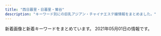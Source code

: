 ```yaml
---
title: "西日暮里・日暮里・鶯谷"
description: "キーワード別にの巨乳アジアン・チャイナエステ嬢情報をまとめました。"
---
```


新着画像と新着キーワードをまとめています。
2021年05月01日の情報です。

<DmmAffiliateIns />
<KeywordTable
  shops={
    [
    {
        "keywords": {
            "D": 8,
            "E": 1,
            "86": 9
        },
        "name": "\u548c\u5408 \u308f\u3054\u3046",
        "station": "JR\u65e5\u66ae\u91cc\u99c5\u6771\u53e3",
        "img_links": [
            "http://esthe-aroma.red/images/imm.jpg",
            "http://esthe-aroma.red/images/cg08.jpg",
            "http://esthe-aroma.red/images/r4.jpg",
            "http://esthe-aroma.red/images/precau.png",
            "http://esthe-aroma.red/images/top.png",
            "http://esthe-aroma.red/images/news.png",
            "http://esthe-aroma.red/images/cg06.jpg",
            "http://esthe-aroma.red/images/rec.png",
            "http://esthe-aroma.red/images/r1.jpg",
            "http://esthe-aroma.red/images/kan.jpg",
            "http://esthe-aroma.red/images/cg03.jpg",
            "http://esthe-aroma.red/images/cg02.jpg",
            "http://esthe-aroma.red/images/r2.jpg",
            "http://esthe-aroma.red/images/evetop.png",
            "http://esthe-aroma.red/images/staff_s.png",
            "http://esthe-aroma.red/images/cg09.jpg",
            "http://esthe-aroma.red/images/cg10.jpg",
            "http://esthe-aroma.red/images/cg04.jpg",
            "http://esthe-aroma.red/images/sruru.jpg",
            "http://esthe-aroma.red/images/cg07.jpg",
            "http://esthe-aroma.red/link/menlog.jpg",
            "http://esthe-aroma.red/images/r3.jpg",
            "http://esthe-aroma.red/images/cg01.jpg"
        ],
        "url": "http://esthe-aroma.red/"
    },
    {
        "station": "JR\u9daf\u8c37\u99c5\u5317\u53e3",
        "keywords": {},
        "url": "http://www.es-ms.work/",
        "img_links": [
            "http://www.es-ms.work/images/tg.jpg",
            "http://www.es-ms.work/staff/kaya.jpg",
            "http://www.es-ms.work/images/2.jpg",
            "http://www.es-ms.work/images/int1.jpg",
            "http://www.es-ms.work/staff/rina.jpg",
            "http://www.es-ms.work/img/rina1.jpg",
            "http://www.es-ms.work/images/int2.jpg",
            "http://www.es-ms.work/images/head.jpg",
            "http://www.es-ms.work/images/s1.png",
            "http://www.es-ms.work/images/ac1.jpg",
            "http://www.es-ms.work/images/staff_t.jpg",
            "http://www.es-ms.work/images/sys.jpg",
            "http://www.es-ms.work/img/kaya1.jpg",
            "http://www.es-ms.work/images/news.jpg",
            "http://www.es-ms.work/images/1.jpg",
            "http://www.es-ms.work/img/sayuri1.jpg",
            "http://www.es-ms.work/images/rec2.jpg",
            "http://www.es-ms.work/staff/sayuri.jpg",
            "http://www.es-ms.work/images/rec1.jpg",
            "http://www.es-ms.work/images/3.jpg",
            "http://www.es-ms.work/images/interior_t.jpg"
        ],
        "name": "\u685c\u306e\u5bb6"
    },
    {
        "name": "\u306f\u305f\u3061",
        "url": "http://www.mac-riraku106.xyz/",
        "station": "JR\u65e5\u66ae\u91cc\u99c5\u5357\u53e3",
        "keywords": {
            "94": 3,
            "D": 49,
            "F": 3,
            "86": 19,
            "85": 16,
            "E": 6,
            "C": 18
        },
        "img_links": [
            "http://www.mac-riraku106.xyz/static/picture/michi01.png",
            "http://www.mac-riraku106.xyz/uploads/191106/1-191106092J62Y.jpg",
            "http://www.mac-riraku106.xyz/static/picture/top-img02.png",
            "http://www.mac-riraku106.xyz/uploads/200608/1-20060Q02506204.jpg",
            "http://www.mac-riraku106.xyz/static/picture/top-img03.png",
            "http://www.mac-riraku106.xyz/uploads/190723/23-1.jpg",
            "http://www.mac-riraku106.xyz/uploads/190723/33-1.jpg",
            "http://www.mac-riraku106.xyz/uploads/191128/1-19112Q3102OP.jpg",
            "http://www.mac-riraku106.xyz/uploads/190723/30-1.jpg",
            "http://www.mac-riraku106.xyz/uploads/191219/1-191219124141563.jpg",
            "http://www.mac-riraku106.xyz/uploads/190723/23-2.jpg",
            "http://www.mac-riraku106.xyz/uploads/200310/1-20031013091I08.jpg",
            "http://www.mac-riraku106.xyz/uploads/200317/1-20031G44235R7.jpg",
            "http://www.mac-riraku106.xyz/uploads/200317/1-20031G44220J0.jpg",
            "http://www.mac-riraku106.xyz/uploads/190723/21-1.jpg",
            "http://www.mac-riraku106.xyz/static/picture/michi02.png",
            "http://www.mac-riraku106.xyz/uploads/191219/1-19121912423J29.jpg",
            "http://www.mac-riraku106.xyz/static/picture/top-img09.png",
            "http://www.mac-riraku106.xyz/uploads/190926/1-1Z926131R6102.jpg",
            "http://www.mac-riraku106.xyz/uploads/190826/1-1ZR6144611E0.jpg",
            "http://www.mac-riraku106.xyz/uploads/190723/1-1.jpg",
            "http://www.mac-riraku106.xyz/uploads/200501/1-200501125159161.jpg",
            "http://www.mac-riraku106.xyz/uploads/200818/1-200QQ554231G.jpg",
            "http://www.mac-riraku106.xyz/uploads/190926/1-1Z926131T2408.jpg",
            "http://www.mac-riraku106.xyz/uploads/190723/10-1.jpg",
            "http://www.mac-riraku106.xyz/uploads/200501/1-200501145011C2.jpg",
            "http://www.mac-riraku106.xyz/uploads/200501/1-200501145002a7.jpg",
            "http://www.mac-riraku106.xyz/uploads/191106/1-191106092S0357.jpg",
            "http://www.mac-riraku106.xyz/uploads/190723/23-3.jpg",
            "http://www.mac-riraku106.xyz/uploads/200608/1-20060Q0251EY.jpg",
            "http://www.mac-riraku106.xyz/uploads/200801/1-200P1110631926.jpg",
            "http://www.mac-riraku106.xyz/uploads/200310/1-200310130Z0421.jpg",
            "http://www.mac-riraku106.xyz/uploads/200501/1-200501125251121.jpg",
            "http://www.mac-riraku106.xyz/uploads/190723/25-1.jpg",
            "http://www.mac-riraku106.xyz/static/picture/tel.png",
            "http://www.mac-riraku106.xyz/static/picture/call.png",
            "http://www.mac-riraku106.xyz/uploads/191128/1-19112Q3111UF.jpg",
            "http://www.mac-riraku106.xyz/static/picture/2.jpg",
            "http://www.mac-riraku106.xyz/uploads/190826/1-1ZR614462Qa.jpg",
            "http://www.mac-riraku106.xyz/uploads/200501/1-200501144951148.jpg",
            "http://www.mac-riraku106.xyz/uploads/191008/1-19100Q5453V63.jpg",
            "http://www.mac-riraku106.xyz/uploads/200801/1-200P1110A4M2.jpg",
            "http://www.mac-riraku106.xyz/uploads/200501/1-200501125150516.jpg",
            "http://www.mac-riraku106.xyz/uploads/191008/1-19100Q5451M20.jpg",
            "http://www.mac-riraku106.xyz/uploads/190906/1-1ZZ6125225A4.jpg",
            "http://www.mac-riraku106.xyz/uploads/200325/1-2003251H340B9.jpg",
            "http://www.mac-riraku106.xyz/uploads/200310/1-200310130925920.jpg",
            "http://www.mac-riraku106.xyz/uploads/200818/1-200QQ5535E92.jpg",
            "http://www.mac-riraku106.xyz/uploads/190723/10-2.jpg",
            "http://www.mac-riraku106.xyz/uploads/190906/1-1ZZ612503C39.jpg",
            "http://www.mac-riraku106.xyz/uploads/191209/1-1912091229204E.jpg",
            "http://www.mac-riraku106.xyz/static/picture/top-img01.png",
            "http://www.mac-riraku106.xyz/uploads/200317/1-20031G4420c38.jpg",
            "http://www.mac-riraku106.xyz/uploads/200818/1-200QQ55415J4.jpg",
            "http://www.mac-riraku106.xyz/uploads/191209/1-191209123459153.jpg",
            "http://www.mac-riraku106.xyz/uploads/191209/1-191209122ZY50.jpg",
            "http://www.mac-riraku106.xyz/uploads/190723/34-1.jpg",
            "http://www.mac-riraku106.xyz/static/picture/1.jpg",
            "http://www.mac-riraku106.xyz/uploads/190723/1-2.jpg",
            "http://www.mac-riraku106.xyz/uploads/191106/1-191106092T0531.jpg",
            "http://www.mac-riraku106.xyz/uploads/200325/1-2003251H312V4.jpg",
            "http://www.mac-riraku106.xyz/uploads/200501/1-200501125300127.jpg",
            "http://www.mac-riraku106.xyz/uploads/191128/1-19112Q31009521.jpg",
            "http://www.mac-riraku106.xyz/uploads/200801/1-200P1110412514.jpg"
        ]
    },
    {
        "station": "JR\u897f\u65e5\u66ae\u91cc\u99c5",
        "keywords": {
            "C": 13,
            "86": 3,
            "87": 3,
            "88": 6
        },
        "name": "\u6e29\u99a8\u6e2f-\u304a\u3093\u304d\u3087\u3046\u3053\u3046-",
        "img_links": [
            "http://onkyoukou.tyo.cm/images/mobile.jpg",
            "http://onkyoukou.tyo.cm/photos/sites/88/2017/03/staff4.jpg",
            "http://onkyoukou.tyo.cm/images/s_link.jpg",
            "http://onkyoukou.tyo.cm/images/acc2.jpg",
            "http://onkyoukou.tyo.cm/photos/sites/88/2017/03/staff2.jpg",
            "http://onkyoukou.tyo.cm/images/s_pick.jpg",
            "http://onkyoukou.tyo.cm/images/s_staff1.jpg",
            "http://onkyoukou.tyo.cm/images/n3.jpg",
            "http://onkyoukou.tyo.cm/images/s_face.jpg",
            "http://onkyoukou.tyo.cm/images/line.jpg",
            "http://onkyoukou.tyo.cm/images/acc1.jpg",
            "http://onkyoukou.tyo.cm/images/s_staff.jpg",
            "http://onkyoukou.tyo.cm/images/face_bj3.jpg",
            "http://onkyoukou.tyo.cm/images/acc3.jpg",
            "http://onkyoukou.tyo.cm/images/face_bj.jpg",
            "http://onkyoukou.tyo.cm/photos/sites/88/2020/03/2020030111163079.jpg",
            "http://onkyoukou.tyo.cm/images/s_mobile.jpg",
            "http://onkyoukou.tyo.cm/photos/sites/88/2017/03/staff1.jpg",
            "http://onkyoukou.tyo.cm/images/top.png",
            "http://onkyoukou.tyo.cm/images/s_news.jpg",
            "http://onkyoukou.tyo.cm/images/nbj3.jpg",
            "http://onkyoukou.tyo.cm/images/n1.jpg",
            "http://onkyoukou.tyo.cm/images/nbj1.jpg"
        ],
        "url": "http://onkyoukou.tyo.cm/"
    },
    {
        "img_links": [
            "https://www.sofia-est.com/img/material/gm3_rollout.png",
            "https://www.sofia-est.com/img/material/page3_subt1.png",
            "https://www.sofia-est.com/img/material/top_infomation.png",
            "https://www.sofia-est.com/img/what/coupon202009.png",
            "https://www.sofia-est.com/img/material/mob_t2.jpg",
            "https://www.sofia-est.com/img/girl/thumb/s92_1.jpg",
            "https://www.sofia-est.com/img/girl/thumb/s99_1.jpg",
            "https://www.sofia-est.com/img/girl/thumb/s57_1.jpg",
            "https://www.sofia-est.com/img/material/phototxt.jpg",
            "https://www.sofia-est.com/img/material/photo1.jpg",
            "https://www.sofia-est.com/img/material/photo3.jpg",
            "https://www.sofia-est.com/img/girl/thumb/s81_4.jpg",
            "https://www.sofia-est.com/img/girl/list/s92_list.jpg",
            "https://www.sofia-est.com/img/girl/thumb/s55_3.jpg",
            "https://www.sofia-est.com/img/girl/thumb/s92_2.jpg",
            "https://www.sofia-est.com/img/material/mob_m5.jpg",
            "https://www.sofia-est.com/img/material/top_pickup.png",
            "https://www.sofia-est.com/img/material/page6_subt1.png",
            "https://www.sofia-est.com/img/material/photo8.jpg",
            "https://www.sofia-est.com/img/girl/list/s108_list.jpg",
            "https://www.sofia-est.com/img/material/gm6_rollout.png",
            "https://www.sofia-est.com/img/material/page6_subt3.png",
            "https://www.sofia-est.com/img/material/course_tanta1.png",
            "https://www.sofia-est.com/img/material/top_news.png",
            "https://www.sofia-est.com/img/girl/list/s100_list.jpg",
            "https://www.sofia-est.com/img/material/page6_subt2.png",
            "https://www.sofia-est.com/img/material/page3_1_subt1.png",
            "https://www.sofia-est.com/img/material/photobig.jpg",
            "https://www.sofia-est.com/img/girl/thumb/s85_3.jpg",
            "https://www.sofia-est.com/img/material/hosi5.png",
            "https://www.sofia-est.com/img/material/photo7.jpg",
            "https://www.sofia-est.com/img/material/page8_subt1.png",
            "https://www.sofia-est.com/img/girl/thumb/s94_1.jpg",
            "https://www.sofia-est.com/img/material/courseoption_rev1.png",
            "https://www.sofia-est.com/img/girl/thumb/s89_1.jpg",
            "https://www.sofia-est.com/img/girl/main/s100_1.jpg",
            "https://www.sofia-est.com/img/material/photo6.jpg",
            "https://www.sofia-est.com/img/girl/thumb/s81_3.jpg",
            "https://www.sofia-est.com/img/girl/pickup/pickup20200111122329.jpg",
            "https://www.sofia-est.com/img/material/top_movie.png",
            "https://www.sofia-est.com/img/material/noimg_m.jpg",
            "https://www.sofia-est.com/img/girl/list/s89_list.jpg",
            "https://www.sofia-est.com/img/material/page4_subt1.png",
            "https://www.sofia-est.com/img/material/doublecourse_rev1.png",
            "https://www.sofia-est.com/img/girl/main/s92_1.jpg",
            "https://www.sofia-est.com/img/material/top_kodawariimg1.jpg",
            "https://www.sofia-est.com/img/girl/main/s108_1.jpg",
            "https://www.sofia-est.com/img/material/iph.png",
            "https://www.sofia-est.com/img/girl/list/s99_list.jpg",
            "https://www.sofia-est.com/img/material/movie_right_yaji.png",
            "https://www.sofia-est.com/img/material/mob_m1_rev1.jpg",
            "https://www.sofia-est.com/img/girl/thumb/s81_2.jpg",
            "https://www.sofia-est.com/img/material/mob_t3.jpg",
            "https://www.sofia-est.com/img/material/top_twitter.png",
            "https://www.sofia-est.com/img/top/topslide20141211.jpg",
            "https://www.sofia-est.com/img/material/sd_rt_btn.png",
            "https://www.sofia-est.com/img/girl/pickup/pickup20191220093623.jpg",
            "https://www.sofia-est.com/img/material/page8_subt2.png",
            "https://www.sofia-est.com/img/material/page2_subt1.png",
            "https://www.sofia-est.com/img/girl/list/s56_list.jpg",
            "https://www.sofia-est.com/img/girl/main/s97_1.jpg",
            "https://www.sofia-est.com/img/top/topslide20150918.jpg",
            "https://www.sofia-est.com/img/material/page5_subt2.png",
            "https://www.sofia-est.com/img/material/gm5_rollout.png",
            "https://www.sofia-est.com/img/material/top_about.png",
            "https://www.sofia-est.com/img/material/mobileqr.png",
            "https://www.sofia-est.com/img/material/page3_1_subt2.png",
            "https://www.sofia-est.com/img/girl/thumb/s85_2.jpg",
            "https://www.sofia-est.com/img/girl/thumb/s55_2.jpg",
            "https://www.sofia-est.com/img/material/page7_subt1.png",
            "https://www.sofia-est.com/img/material/noimg_b.jpg",
            "https://www.sofia-est.com/img/girl/list/s55_list.jpg",
            "https://www.sofia-est.com/img/girl/thumb/s89_2.jpg",
            "https://www.sofia-est.com/img/material/pagetop_rollout.png",
            "https://www.sofia-est.com/img/material/noimg_thumb.jpg",
            "https://www.sofia-est.com/img/girl/pickup/pickup20191220093702.jpg",
            "https://www.sofia-est.com/img/girl/thumb/s81_1.jpg",
            "https://www.sofia-est.com/img/material/photo4.jpg",
            "https://www.sofia-est.com/img/girl/list/s81_list.jpg",
            "https://www.sofia-est.com/img/material/movie20141210.jpg",
            "https://www.sofia-est.com/img/material/top_kodawari.png",
            "https://www.sofia-est.com/img/girl/thumb/s84_1.jpg",
            "https://www.sofia-est.com/img/girl/main/s81_1.jpg",
            "https://www.sofia-est.com/img/material/page4_subt2.png",
            "https://www.sofia-est.com/img/girl/thumb/s85_1.jpg",
            "https://www.sofia-est.com/img/girl/list/s111_list.jpg",
            "https://www.sofia-est.com/img/girl/main/s84_1.jpg",
            "https://www.sofia-est.com/img/material/gm4_rollout.png",
            "https://www.sofia-est.com/img/girl/thumb/s55_1.jpg",
            "https://www.sofia-est.com/img/girl/thumb/s84_2.jpg",
            "https://www.sofia-est.com/img/girl/list/s85_list.jpg",
            "https://www.sofia-est.com/img/girl/main/s85_1.jpg",
            "https://www.sofia-est.com/img/girl/thumb/s100_2.jpg",
            "https://www.sofia-est.com/img/girl/thumb/s81_5.jpg",
            "https://www.sofia-est.com/img/girl/thumb/s100_1.jpg",
            "https://www.sofia-est.com/img/material/yakusoku.png",
            "https://www.sofia-est.com/img/girl/thumb/s97_2.jpg",
            "https://www.sofia-est.com/img/girl/mobilepickup/mobilepickup20200302124127.jpg",
            "https://www.sofia-est.com/img/material/mob_youtube.png",
            "https://www.sofia-est.com/img/material/course_tanta2.png",
            "https://www.sofia-est.com/img/material/mob_t5.jpg",
            "https://www.sofia-est.com/img/material/mob_m2_rev1.jpg",
            "https://www.sofia-est.com/img/material/gm2_rollout.png",
            "https://www.sofia-est.com/img/material/photo5.jpg",
            "https://www.sofia-est.com/img/material/movieicon.png",
            "https://www.sofia-est.com/img/material/coursepoint_rev2.png",
            "https://www.sofia-est.com/img/girl/pickup/pickup20190509222453.jpg",
            "https://www.sofia-est.com/img/top/topslide20141210.jpg",
            "https://www.sofia-est.com/img/material/photo2.jpg",
            "https://www.sofia-est.com/img/girl/list/s97_list.jpg",
            "https://www.sofia-est.com/img/material/page5_subt1.png",
            "https://www.sofia-est.com/img/girl/thumb/s108_1.jpg",
            "https://www.sofia-est.com/img/girl/main/s94_1.jpg",
            "https://www.sofia-est.com/img/material/top_camp.png",
            "https://www.sofia-est.com/img/girl/main/s55_1.jpg",
            "https://www.sofia-est.com/img/material/top_newface.png",
            "https://www.sofia-est.com/img/material/movie_left_yaji.png",
            "https://www.sofia-est.com/img/girl/main/s89_1.jpg",
            "https://www.sofia-est.com/img/girl/thumb/s94_2.jpg",
            "https://www.sofia-est.com/img/material/gm1_rollout.png",
            "https://www.sofia-est.com/img/material/mob_m3_rev1.jpg",
            "https://www.sofia-est.com/img/material/mob_m4.jpg",
            "https://www.sofia-est.com/img/girl/thumb/s99_2.jpg",
            "https://www.sofia-est.com/img/material/mob_t1.jpg",
            "https://www.sofia-est.com/img/girl/list/s94_list.jpg",
            "https://www.sofia-est.com/img/girl/thumb/s56_1.jpg",
            "https://www.sofia-est.com/img/material/mob_t4.jpg",
            "https://www.sofia-est.com/img/banner/koko_120x60.png",
            "https://www.sofia-est.com/img/girl/main/s99_1.jpg",
            "https://www.sofia-est.com/img/girl/list/s84_list.jpg",
            "https://www.sofia-est.com/img/girl/thumb/s97_1.jpg",
            "https://www.sofia-est.com/img/girl/list/s57_list.jpg"
        ],
        "station": "JR\u65e5\u66ae\u91cc\u99c5\u5357\u53e3",
        "url": "https://www.sofia-est.com/",
        "name": "\u30bd\u30d5\u30a3\u30a2",
        "keywords": {
            "\u30c0\u30a4\u30ca\u30de\u30a4\u30c8": 1,
            "\u30bb\u30af\u30b7\u30fc": 29,
            "G": 2
        }
    },
    {
        "url": "http://lapis.tyo.cm/",
        "keywords": {
            "D": 16,
            "87": 4,
            "86": 8,
            "83": 4
        },
        "img_links": [
            "http://lapis.tyo.cm/photos/sites/75/2021/01/2021010407562697.jpg",
            "http://lapis.tyo.cm/images/s_link.jpg",
            "http://lapis.tyo.cm/images/s_staff.jpg",
            "http://lapis.tyo.cm/photos/sites/75/2021/01/2021010407562324.jpg",
            "http://lapis.tyo.cm/images/nbj3.jpg",
            "http://lapis.tyo.cm/images/pick_bj1.jpg",
            "http://lapis.tyo.cm/images/mobile.jpg",
            "http://lapis.tyo.cm/images/s_face.jpg",
            "http://lapis.tyo.cm/photos/sites/75/2021/01/2021010407562482.jpg",
            "http://lapis.tyo.cm/photos/sites/75/2021/01/2021010407562290.jpg",
            "http://lapis.tyo.cm/images/new.jpg",
            "http://lapis.tyo.cm/images/pick_bj3.jpg",
            "http://lapis.tyo.cm/images/s_blog.jpg",
            "http://lapis.tyo.cm/images/top.png",
            "http://lapis.tyo.cm/images/s_pick.jpg",
            "http://lapis.tyo.cm/images/nbj1.jpg"
        ],
        "name": "\u30e9\u30d4\u30b9",
        "station": "JR\u9daf\u8c37\u99c5\u5317\u53e3"
    },
    {
        "url": "http://minopom.xyz/",
        "keywords": {
            "\u4e73": 3
        },
        "name": "\u30ed\u30fc\u30ba",
        "img_links": [
            "http://minopom.xyz/picture/totop_04.png",
            "http://minopom.xyz/uploads/210406/1-210406143244C2.jpg",
            "http://minopom.xyz/uploads/210406/1-2104061433121E.jpg",
            "http://minopom.xyz/picture/room1.jpg",
            "http://www.minopom.xyz/uploads/allimg/210410/1-21041014413S64.jpg",
            "http://minopom.xyz/uploads/allimg/210410/1-210410144323118.jpg",
            "http://minopom.xyz/picture/room3.jpg",
            "http://www.minopom.xyz/picture/totop_04.png",
            "http://minopom.xyz/uploads/allimg/210410/1-21041014413S64.jpg",
            "http://www.minopom.xyz/uploads/allimg/210410/1-21041014450GC.jpg",
            "http://www.minopom.xyz/uploads/allimg/210410/1-210410144PY50.jpg",
            "http://minopom.xyz/uploads/210419/1-21041914162C16.jpg",
            "http://minopom.xyz/picture/img.site-builder.jpg",
            "http://www.minopom.xyz/picture/head.jpg",
            "http://minopom.xyz/uploads/allimg/210410/1-210410145124148.jpg",
            "http://www.minopom.xyz/uploads/allimg/210410/1-210410145124148.jpg",
            "http://minopom.xyz/picture/head.jpg",
            "http://minopom.xyz/uploads/210406/1-210406143111G0.jpg",
            "http://minopom.xyz/uploads/allimg/210406/1-21040614313L45.jpg",
            "http://minopom.xyz/uploads/210430/1-2104301Q63S18.jpg",
            "http://minopom.xyz/uploads/allimg/210430/1-2104301QU44W.jpg",
            "http://minopom.xyz/uploads/allimg/210410/1-210410144U4934.jpg",
            "http://minopom.xyz/uploads/allimg/210410/1-21041014500NX.jpg",
            "http://www.minopom.xyz/uploads/allimg/210410/1-2104101450455A.jpg",
            "http://www.minopom.xyz/uploads/allimg/210410/1-21041014500NX.jpg",
            "http://www.minopom.xyz/uploads/allimg/210410/1-210410144U4934.jpg",
            "http://www.minopom.xyz/uploads/allimg/210430/1-2104301QU44W.jpg",
            "http://minopom.xyz/uploads/allimg/210410/1-2104101450455A.jpg",
            "http://minopom.xyz/picture/room2.jpg",
            "http://www.minopom.xyz/picture/img.site-builder.jpg",
            "http://minopom.xyz/uploads/allimg/210410/1-210410145204C9.jpg",
            "http://minopom.xyz/uploads/allimg/210410/1-210410144PY50.jpg",
            "http://minopom.xyz/uploads/allimg/210410/1-21041014450GC.jpg"
        ],
        "station": "JR\u7530\u7aef\u99c5"
    },
    {
        "name": "\u3082\u307f\u306e\u6728",
        "url": "https://mominoki.tyo.ac/",
        "img_links": [
            "https://mominoki.tyo.ac/photos/sites/41/2021/03/202103150746598.jpg",
            "https://mominoki.tyo.ac/images/themes/pink/no2.png",
            "https://mominoki.tyo.ac/images/room2.jpg",
            "https://mominoki.tyo.ac/images/room4.jpg",
            "https://mominoki.tyo.ac/images/themes/pink/s_link.png",
            "https://mominoki.tyo.ac/images/themes/pink/no1.png",
            "https://mominoki.tyo.ac/photos/sites/41/2020/09/2020092804344859.jpg",
            "https://mominoki.tyo.ac/images/room1.jpg",
            "https://mominoki.tyo.ac/images/themes/pink/s_staff.png",
            "https://mominoki.tyo.ac/images/themes/pink/r3.jpg",
            "https://mominoki.tyo.ac/images/themes/pink/line.png",
            "https://mominoki.tyo.ac/images/themes/pink/s_ranking.png",
            "https://mominoki.tyo.ac/images/themes/pink/mobile.jpg",
            "https://mominoki.tyo.ac/photos/sites/41/2020/11/2020111401222038.jpg",
            "https://mominoki.tyo.ac/images/themes/pink/s_news.png",
            "https://mominoki.tyo.ac/images/themes/pink/s_newface.png",
            "https://mominoki.tyo.ac/photos/sites/41/2020/09/2020092804344750.jpg",
            "https://mominoki.tyo.ac/photos/sites/41/2020/09/2020092804344656.jpg",
            "https://mominoki.tyo.ac/images/room3.jpg",
            "https://mominoki.tyo.ac/photos/sites/41/2021/03/202103150747058.jpg",
            "https://mominoki.tyo.ac/photos/sites/41/2020/09/2020092810535583.jpg",
            "https://mominoki.tyo.ac/images/themes/pink/s_pickup.png",
            "https://mominoki.tyo.ac/photos/sites/41/2020/09/2020092801595154.jpg"
        ],
        "station": "\u753a\u5c4b\u99c51\u756a\u51fa\u53e3",
        "keywords": {
            "83": 4,
            "D": 24,
            "87": 8,
            "85": 12,
            "E": 4,
            "C": 15,
            "86": 4
        }
    },
    {
        "url": "http://www.relax-mirai.info/",
        "station": "\u65e5\u66ae\u91cc\u99c5\u6771\u53e3",
        "img_links": [
            "http://www.relax-mirai.info/images/info01.jpg",
            "http://www.relax-mirai.info/gals/kaka1.jpg",
            "http://www.relax-mirai.info/images/risa1.jpg",
            "http://www.relax-mirai.info/images/m02.jpg",
            "http://www.relax-mirai.info/images/qr.jpg",
            "http://www.relax-mirai.info/i/images/momo1.jpg",
            "http://www.relax-mirai.info/gals/emi1.jpg",
            "http://www.relax-mirai.info/gals/aki1.jpg",
            "http://www.relax-mirai.info/i/images/sayuri1.jpg",
            "http://www.relax-mirai.info/i/120/sayuri1.jpg",
            "http://www.relax-mirai.info/images/momo1.jpg",
            "http://www.relax-mirai.info/images/m04.jpg",
            "http://www.relax-mirai.info/images/m03.jpg",
            "http://www.relax-mirai.info/gals/risa1.jpg",
            "http://www.relax-mirai.info/images/info02.jpg",
            "http://www.relax-mirai.info/images/sayuri1.jpg"
        ],
        "keywords": {},
        "name": "\u672a\u6765"
    },
    {
        "name": "\u6843",
        "url": "http://momo.tyo.cm/",
        "station": "JR\u65e5\u66ae\u91cc\u99c5\u5357\u53e3",
        "img_links": [
            "http://momo.tyo.cm/images/tit_com.png",
            "http://momo.tyo.cm/images/bg_pick.png",
            "http://momo.tyo.cm/images/tit_com02.png",
            "http://momo.tyo.cm/images/nav_link04.png",
            "http://momo.tyo.cm/images/tit_com03.png",
            "http://momo.tyo.cm/images/tit_staff.png",
            "http://momo.tyo.cm/images/tit04.png",
            "http://momo.tyo.cm/images/tit_com01.png",
            "http://momo.tyo.cm/images/nav_link01.png",
            "http://momo.tyo.cm/images/border01.png",
            "http://momo.tyo.cm/photos/sites/53/2021/02/2021021607405730.jpg",
            "http://momo.tyo.cm/images/tit03.png",
            "http://momo.tyo.cm/photos/sites/53/2021/02/2021021607405578.jpg",
            "http://momo.tyo.cm/images/tit02.png",
            "http://momo.tyo.cm/images/tit_com04.png",
            "http://momo.tyo.cm/images/top_slider02.jpg",
            "http://momo.tyo.cm/images/nav_link03.png",
            "http://momo.tyo.cm/images/tit_com05.png",
            "http://momo.tyo.cm/images/tit01.png",
            "http://momo.tyo.cm/images/tit_link01.png",
            "http://momo.tyo.cm/photos/sites/53/2021/02/2021021607405882.jpg",
            "http://momo.tyo.cm/images/top_slider01.jpg",
            "http://momo.tyo.cm/images/border02.png",
            "http://momo.tyo.cm/images/tit05.png",
            "http://momo.tyo.cm/images/nav_link02.png",
            "http://momo.tyo.cm/images/nav_link05.png",
            "http://momo.tyo.cm/images/pagetop.png",
            "http://momo.tyo.cm/images/nav_link06.png",
            "http://momo.tyo.cm/images/news.png",
            "http://momo.tyo.cm/photos/sites/53/2021/02/2021021607405658.jpg"
        ],
        "keywords": {
            "85": 5,
            "86": 15,
            "D": 20
        }
    },
    {
        "station": "JR\u897f\u65e5\u66ae\u91cc\u99c5",
        "name": "\u706f\u308a\u5c4b",
        "img_links": [
            "http://chou.ies.bz/images/n1.jpg",
            "http://chou.ies.bz/images/s1.png",
            "http://chou.ies.bz/photos/sites/85/2020/12/2020121802483415.jpg",
            "http://chou.ies.bz/photos/sites/85/2020/10/2020100610370157.jpg",
            "http://chou.ies.bz/photos/sites/85/2019/12/2019120602315853.jpg",
            "http://chou.ies.bz/photos/sites/85/2019/06/2019062803491517.jpg",
            "http://chou.ies.bz/images/mobile.png",
            "http://chou.ies.bz/photos/sites/85/2019/07/2019070509385227.jpg",
            "http://chou.ies.bz/photos/sites/85/2019/07/2019070106330942.jpg",
            "http://chou.ies.bz/photos/sites/85/2021/04/2021042710033582.jpg",
            "http://chou.ies.bz/photos/sites/85/2019/07/2019070106320474.jpg",
            "http://chou.ies.bz/images/s3.png",
            "http://chou.ies.bz/photos/sites/85/2020/10/2020100610383828.jpg",
            "http://chou.ies.bz/images/s_link.png",
            "http://chou.ies.bz/images/top.png",
            "http://chou.ies.bz/photos/sites/85/2019/07/2019070106333414.jpg",
            "http://chou.ies.bz/photos/sites/85/2019/07/2019070106340260.jpg",
            "http://chou.ies.bz/photos/sites/85/2020/12/2020120204265615.jpg",
            "http://chou.ies.bz/photos/sites/85/2020/12/2020120204150858.jpg",
            "http://chou.ies.bz/images/n3.png",
            "http://chou.ies.bz/images/s_news.png",
            "http://chou.ies.bz/images/s_pick.png",
            "http://chou.ies.bz/images/s_staff.jpg"
        ],
        "url": "http://chou.ies.bz/",
        "keywords": {
            "C": 1,
            "84": 2,
            "86": 8,
            "87": 1,
            "E": 1,
            "85": 1,
            "D": 10
        }
    },
    {
        "station": "JR\u9daf\u8c37\u99c5\u5317\u53e3",
        "img_links": [
            "http://www.ai-lian.work/images/mobile.jpg",
            "http://www.ai-lian.work/images/interior_t.jpg",
            "http://www.ai-lian.work/images/staff_t.jpg",
            "http://www.ai-lian.work/images/sys1.jpg",
            "http://www.ai-lian.work/images/rec1.jpg",
            "http://www.ai-lian.work/images/int2.jpg",
            "http://www.ai-lian.work/images/news.jpg",
            "http://www.ai-lian.work/img/yui1.jpg",
            "http://www.ai-lian.work/img/aya1.jpg",
            "http://www.ai-lian.work/images/head.jpg",
            "http://www.ai-lian.work/images/1.jpg",
            "http://www.ai-lian.work/images/3.jpg",
            "http://www.ai-lian.work/images/tel.jpg",
            "http://www.ai-lian.work/images/line.png",
            "http://www.ai-lian.work/images/2.jpg",
            "http://www.ai-lian.work/images/ta.jpg",
            "http://www.ai-lian.work/images/int1.jpg",
            "http://www.ai-lian.work/img/saya1.jpg"
        ],
        "name": "\u5fc3\u7f8e",
        "url": "http://www.ai-lian.work/",
        "keywords": {}
    },
    {
        "keywords": {
            "C": 6
        },
        "name": "\u7e01",
        "img_links": [
            "http://www.en-nippori.net/image/mainparts/images/navi01_03.jpg",
            "http://www.en-nippori.net/image/therapist/01.jpg",
            "http://www.en-nippori.net/image/therapist/06.jpg",
            "http://www.en-nippori.net/image/mainparts/images/navi01_06.jpg",
            "http://www.en-nippori.net/image/mainparts/images/navi01_07.jpg",
            "http://www.en-nippori.net/image/therapist/02.jpg",
            "http://www.en-nippori.net/image/mainparts/images/navi01_04.jpg",
            "http://www.en-nippori.net/image/mainparts/images/navi01_05.jpg",
            "http://www.en-nippori.net/image/therapist/03.jpg",
            "http://www.en-nippori.net/image/therapist/04.jpg",
            "http://www.en-nippori.net/image/mainparts/main.jpg",
            "http://www.en-nippori.net/image/mainparts/images/navi01_02.jpg",
            "http://www.en-nippori.net/image/index/top.jpg"
        ],
        "url": "http://www.en-nippori.net/",
        "station": "JR\u65e5\u66ae\u91cc\u99c5\u6771\u53e3"
    },
    {
        "name": "\u307f\u306a\u307f",
        "url": "http://es-minami.com/",
        "keywords": {},
        "img_links": [
            "http://www.es-minami.com/img/mika2.jpg",
            "http://es-minami.com/gals/sayuri2.jpg",
            "http://www.es-minami.com/images/pick_staff6.jpg",
            "http://es-minami.com/img/sayuri2.jpg",
            "http://es-minami.com/img/mika2.jpg",
            "http://www.es-minami.com/images/mika1.jpg",
            "http://es-minami.com/images/staff-bar.png",
            "http://es-minami.com/gals/nana1.jpg",
            "http://www.es-minami.com/img/mika1.jpg",
            "http://www.es-minami.com/images/sayuri1.jpg",
            "http://www.es-minami.com/gals/riri1.jpg",
            "http://es-minami.com/gals/mika1.jpg",
            "http://es-minami.com/images/pick_staff6.jpg",
            "http://www.es-minami.com/img/sayuri2.jpg",
            "http://es-minami.com/images/riri1.jpg",
            "http://www.es-minami.com/images/news.png",
            "http://www.es-minami.com/images/staff-bar.png",
            "http://www.es-minami.com/gals/sayuri1.jpg",
            "http://www.es-minami.com/gals/sakura1.jpg",
            "http://es-minami.com/img/mika1.jpg",
            "http://es-minami.com/images/sayuri2.jpg",
            "http://es-minami.com/img/sayuri1.jpg",
            "http://www.es-minami.com/images/rika1.jpg",
            "http://www.es-minami.com/images/yuki1.jpg",
            "http://es-minami.com/gals/mika2.jpg",
            "http://es-minami.com/gals/sayuri1.jpg",
            "http://www.es-minami.com/gals/mika2.jpg",
            "http://www.es-minami.com/images/mika2.jpg",
            "http://www.es-minami.com/images/riri1.jpg",
            "http://www.es-minami.com/images/sayuri2.jpg",
            "http://es-minami.com/img/riri1.jpg",
            "http://www.es-minami.com/img/nana1.jpg",
            "http://www.es-minami.com/gals/sayuri2.jpg",
            "http://es-minami.com/img/nana1.jpg",
            "http://es-minami.com/gals/yuki1.jpg",
            "http://es-minami.com/images/sayuri1.jpg",
            "http://es-minami.com/images/yuki1.jpg",
            "http://www.es-minami.com/img/sayuri1.jpg",
            "http://www.es-minami.com/gals/yuki1.jpg",
            "http://www.es-minami.com/gals/rika1.jpg",
            "http://www.es-minami.com/images/mobole.png",
            "http://es-minami.com/gals/riri1.jpg",
            "http://es-minami.com/img/yuki1.jpg",
            "http://www.es-minami.com/img/yuki1.jpg",
            "http://es-minami.com/gals/rika1.jpg",
            "http://es-minami.com/images/mika1.jpg",
            "http://es-minami.com/images/mika2.jpg",
            "http://es-minami.com/images/news.png",
            "http://www.es-minami.com/img/riri1.jpg",
            "http://es-minami.com/images/mobole.png",
            "http://www.es-minami.com/images/nana1.jpg",
            "http://www.es-minami.com/gals/mika1.jpg",
            "http://www.es-minami.com/gals/nana1.jpg",
            "http://es-minami.com/gals/sakura1.jpg",
            "http://es-minami.com/images/rika1.jpg",
            "http://es-minami.com/images/nana1.jpg"
        ],
        "station": "JR\u65e5\u66ae\u91cc\u99c5\u6771\u53e3"
    },
    {
        "img_links": [
            "http://flowerscent.este.work/head_2_4691_1553674270815382.png",
            "http://flowerscent.este.work/2/uploadimg/1600260826.jpg",
            "http://flowerscent.este.work/2/uploadimg/1599833697.jpg",
            "http://flowerscent.este.work/head_1_4691_1553674270167089.png",
            "http://flowerscent.este.work/head_3_4691_1556258938113847.png"
        ],
        "keywords": {
            "86": 12,
            "83": 36,
            "E": 12,
            "D": 12,
            "87": 12,
            "C": 36
        },
        "station": "JR\u897f\u65e5\u66ae\u91cc\u99c5",
        "url": "http://flowerscent.este.work/",
        "name": "\u3075\u308f\u3075\u308f"
    },
    {
        "keywords": {
            "C": 21
        },
        "img_links": [
            "http://es-rlx.com/pic/top3.jpg",
            "http://es-rlx.com/img/access/roaddm.png",
            "http://es-rlx.com/staff/rumi/01.jpg",
            "http://es-rlx.com/pic/top2.jpg",
            "http://es-rlx.com/staff/sakura/01mb.jpg",
            "http://es-rlx.com/img/access/road04.jpg",
            "http://es-rlx.com/staff/hana/01.jpg",
            "http://es-rlx.com/img/access/kanban.png",
            "http://es-rlx.com/staff/yuki/01.jpg",
            "http://es-rlx.com/staff/yuki/01mb.jpg",
            "http://es-rlx.com/staff/mai/01mb.jpg",
            "http://es-rlx.com/pic/head.png",
            "http://es-rlx.com/img/ft_tel.png",
            "http://es-rlx.com/staff/rumi/01mb.jpg",
            "http://es-rlx.com/img/access/road03.jpg",
            "http://es-rlx.com/img/access/road02.jpg",
            "http://es-rlx.com/img/ttl_rec.png",
            "http://es-rlx.com/staff/minami/01mb.jpg",
            "http://es-rlx.com/img/ttl_tnew.png",
            "http://es-rlx.com/staff/mai/01.jpg",
            "http://es-rlx.com/img/access/road01.jpg",
            "http://es-rlx.com/img/youtube.jpg",
            "http://es-rlx.com/img/ttl_mobile.png",
            "http://es-rlx.com/img/ttl_staff.png",
            "http://es-rlx.com/i/files/homeimg.jpg",
            "http://es-rlx.com/staff/sakura/01.jpg",
            "http://es-rlx.com/staff/minami/01.jpg",
            "http://es-rlx.com/staff/hana/01mb.jpg",
            "http://es-rlx.com/pic/top1.jpg"
        ],
        "url": "http://es-rlx.com/",
        "station": "JR\u9daf\u8c37\u99c5\u5317\u53e3",
        "name": "\u5065\u7f8e\u5802"
    }
]
}
/>
<DmmAffiliateScript />
